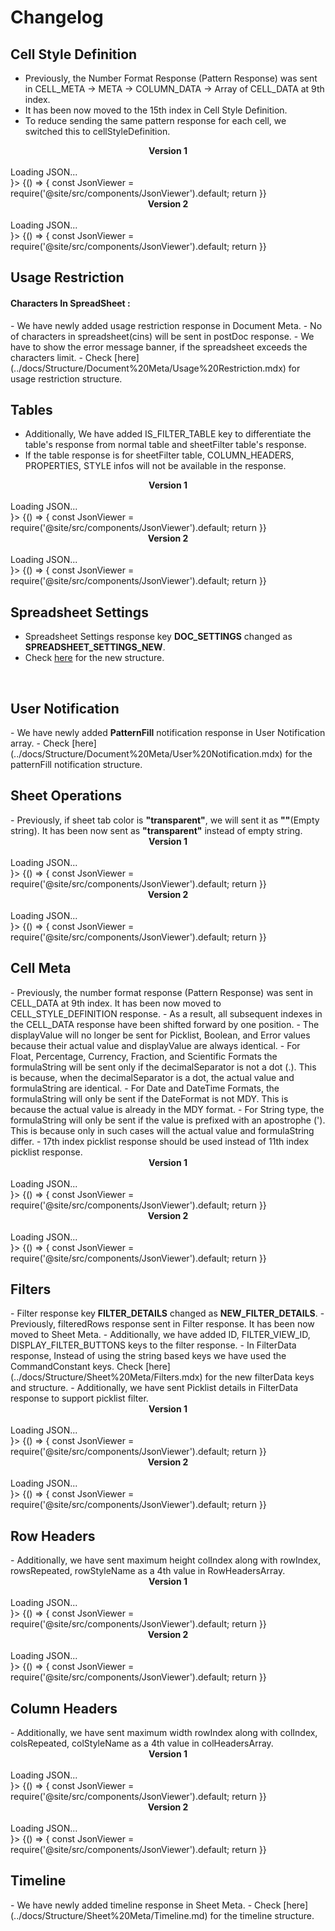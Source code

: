 
# Changelog

<Tabs>
<TabItem value="documentMeta" label="Documen Meta">

<h2>Cell Style Definition</h2>

- Previously, the Number Format Response (Pattern Response) was sent in CELL_META -> META -> COLUMN_DATA -> Array of CELL_DATA at 9th index.
- It has been now moved to the 15th index in Cell Style Definition.
- To reduce sending the same pattern response for each cell, we switched this to cellStyleDefinition.
<div style={{ display: 'flex', gap: '20px'}}>
  <div style={{ flex: 1}}>
    <center><b>Version 1</b></center>
    <br/>
    <BrowserOnly fallback={<div>Loading JSON...</div>}>
      {() => {
        const JsonViewer = require('@site/src/components/JsonViewer').default;
        return <JsonViewer data={{
        "CELLSTYLES_DEFINITION": {
        "__operation_type__": {
            "ce3": [
                "#85c1e9",
                "#763e8d",
                18,
                "Lato",
                "bold",
                "italic",
                "solid",
                "solid",
                "wrap",
                "start",
                "middle",
                [
                    "0.0138in solid #000000",
                    "0.0138in solid #000000",
                    "0.0138in solid #000000",
                    "0.0138in solid #000000"
                ],
                "45",
                "2",
                "Lato"
            ]
        }
    }
    }} />
      }}
    </BrowserOnly>
  </div>
  <div style={{ flex: 1 }}>
    <center><b>Version 2</b></center>
    <br/>
    <BrowserOnly fallback={<div>Loading JSON...</div>}>
      {() => {
        const JsonViewer = require('@site/src/components/JsonViewer').default;
        return <JsonViewer data={{
        "CELLSTYLES_DEFINITION": {
        "__operation_type__": {
            "ce3": [
                "#85c1e9",
                "#763e8d",
                18,
                "Lato",
                "bold",
                "italic",
                "solid",
                "solid",
                "wrap",
                "start",
                "middle",
                [
                    "0.0138in solid #000000",
                    "0.0138in solid #000000",
                    "0.0138in solid #000000",
                    "0.0138in solid #000000"
                ],
                "45",
                "2",
                "Lato",
                {
                    "FORMATTYPE": "ACCOUNTING",
                    "FORMATSTRING": "%5B%3E0%5D_%28%5B%24en-US%5D*%20%23%2C%23%230.00_%29%3B%5B%3C0%5D_%28%5B%24en-US%5D*%20%28%23%2C%23%230.00%29%3B_%28%5B%24en-US%5D*%20%22-%22%23%3F%3F_%29%3B_%28%40_%29",
                    "DECIMALS": 2,
                    "LEADINGZEROES": 1,
                    "ISGROUPINGUSED": true,
                    "ISCUSTOM": false
                }
            ]
        }
    }
    }} />
      }}
    </BrowserOnly>
  </div>
</div>
<br/>

<h2>Usage Restriction</h2>
<h4>Characters In SpreadSheet :</h4>
- We have newly added usage restriction response in Document Meta.
- No of characters in spreadsheet(cins) will be sent in postDoc response.
- We have to show the error message banner, if the spreadsheet exceeds the characters limit.
- Check [here](../docs/Structure/Document%20Meta/Usage%20Restriction.mdx) for usage restriction structure.
<br/>


<h2>Tables</h2>

- Additionally, We have added IS_FILTER_TABLE key to differentiate the table's response from normal table and sheetFilter table's response.
- If the table response is for sheetFilter table, COLUMN_HEADERS, PROPERTIES, STYLE infos will not be available in the response.
<div style={{ display: 'flex', gap: '20px'}}>
  <div style={{ flex: 1}}>
    <center><b>Version 1</b></center>
    <br/>
    <BrowserOnly fallback={<div>Loading JSON...</div>}>
    {() => {
        const JsonViewer = require('@site/src/components/JsonViewer').default;
        return <JsonViewer data={{
            "TABLE": {
            "__operation_type__": [
                {
                    "COLUMN_HEADERS" : [
                        "A",
                        "B"
                    ],
                    "RESIZE": false,
                    "RANGES": [
                        "0#",
                        3,
                        4,
                        8,
                        6
                    ],
                    "ID": 0,
                    "PROPERTIES" : [
                        1,
                        0,
                        0,
                        0,
                        1,
                        0
                    ],
                    "STYLE" : "Table1 Style",
                    "NAME": "Table1"
                }
            ]
        }
        }} />
    }}
    </BrowserOnly>
  </div>
  <div style={{ flex: 1 }}>
    <center><b>Version 2</b></center>
    <br/>
    <BrowserOnly fallback={<div>Loading JSON...</div>}>
    {() => {
        const JsonViewer = require('@site/src/components/JsonViewer').default;
        return <JsonViewer data={{
            "TABLE": {
            "__operation_type__": [
                {
                    "COLUMN_HEADERS" : [
                        "A",
                        "B"
                    ],
                    "RESIZE": false,
                    "RANGES": [
                        "0#",
                        3,
                        4,
                        8,
                        6
                    ],
                    "ID": 0,
                    "PROPERTIES" : [
                        1,
                        0,
                        0,
                        0,
                        1,
                        0
                    ],
                    "STYLE" : "Table1 Style",
                    "NAME": "Table1",
                    "IS_FILTER_TABLE": true
                }
            ]
        }
        }} />
        }}
    </BrowserOnly>
  </div>
</div>
<br/>

<h2>Spreadsheet Settings</h2>

- Spreadsheet Settings response key <b>DOC_SETTINGS</b> changed as <b>SPREADSHEET_SETTINGS_NEW</b>.
- Check [here](../docs/Structure/Document%20Meta/Spreadsheet%20Settings.md) for the new structure.
<br/>

<h2>User Notification</h2>
- We have newly added <b>PatternFill</b> notification response in User Notification array.
- Check [here](../docs/Structure/Document%20Meta/User%20Notification.mdx) for the patternFill notification structure.
<br/>

<h2>Sheet Operations</h2>
- Previously, if sheet tab color is <b>"transparent"</b>, we will sent it as <b>""</b>(Empty string). It has been now sent as <b>"transparent"</b> instead of empty string.
<div style={{ display: 'flex', gap: '20px'}}>
  <div style={{ flex: 1}}>
    <center><b>Version 1</b></center>
    <br/>
    <BrowserOnly fallback={<div>Loading JSON...</div>}>
    {() => {
        const JsonViewer = require('@site/src/components/JsonViewer').default;
        return <JsonViewer data={{
        "WORKSHEETS": {
            "INSERT": [
                [
                    "0#",
                    "Sheet1",
                    0,
                    "",
                    false
                ]
            ]
        }
    }} />
    }}
 </BrowserOnly>
  </div>
  <div style={{ flex: 1 }}>
    <center><b>Version 2</b></center>
    <br/>
    <BrowserOnly fallback={<div>Loading JSON...</div>}>
    {() => {
        const JsonViewer = require('@site/src/components/JsonViewer').default;
        return <JsonViewer data={{
        "WORKSHEETS": {
            "INSERT": [
                [
                    "0#",
                    "Sheet1",
                    0,
                    "transparent",
                    false
                ]
            ]
        }
    }} />
    }}
 </BrowserOnly>
  </div>
</div>
</TabItem>

<TabItem value="sheetMeta" label="Sheet Meta">

<h2>Cell Meta</h2>
- Previously, the number format response (Pattern Response) was sent in CELL_DATA at 9th index. It has been now moved to CELL_STYLE_DEFINITION response.
- As a result, all subsequent indexes in the CELL_DATA response have been shifted forward by one position.
- The displayValue will no longer be sent for Picklist, Boolean, and Error values because their actual value and displayValue are always identical.
- For Float, Percentage, Currency, Fraction, and Scientific Formats the formulaString will be sent only if the decimalSeparator is not a dot (.). This is because, when the decimalSeparator is a dot, the actual value and formulaString are identical.
- For Date and DateTime Formats, the formulaString will only be sent if the DateFormat is not MDY. This is because the actual value is already in the MDY format.
- For String type, the formulaString will only be sent if the value is prefixed with an apostrophe ('). This is because only in such cases will the actual value and formulaString differ.
- 17th index picklist response should be used instead of 11th index picklist response.

<div style={{ display: 'flex', gap: '20px'}}>
  <div style={{ flex: 1}}>
    <center><b>Version 1</b></center>
    <br/>
    <BrowserOnly fallback={<div>Loading JSON...</div>}>
    {() => {
        const JsonViewer = require('@site/src/components/JsonViewer').default;
        return <JsonViewer data={{
            "CELL_META": {
            "META": {
                "ROW_DATA": [
                    [
                        28,
                        1,
                        "0"
                    ]
                ],
                "COLUMN_DATA": {
                    "0": [
                        [
                            4,
                            1,
                            [
                                "'Yet to start\nBlocked'",
                                "''",
                                "'=D26'",
                                "",
                                [],
                                [],
                                "",
                                "STRING",
                                "",
                                {},
                                1,
                                0,
                                [],
                                -1,
                                "",
                                [],
                                0,
                                [],
                                [
                                    0,
                                    [
                                        0,
                                        1
                                    ]
                                ],
                                [],
                                {},
                                {
                                    "PL_LIST": [
                                        {
                                            "COLOR": {
                                                "hexColor": "#563b30"
                                            },
                                            "BG_COLOR": {
                                                "hexColor": "#e8dbd6"
                                            },
                                            "DISPLAY_STRING": "Yet to start"
                                        },
                                        {
                                            "COLOR": {
                                                "hexColor": "#606620"
                                            },
                                            "BG_COLOR": {
                                                "hexColor": "#edf0cf"
                                            },
                                            "DISPLAY_STRING": "Blocked"
                                        }
                                    ],
                                    "STACK_DIRECTION": "vrt"
                                },
                                0
                            ]
                        ]
                    ]
                }
            }
        }
        }} />
        }}
    </BrowserOnly>
  </div>
  <div style={{ flex: 1 }}>
    <center><b>Version 2</b></center>
    <br/>
    <BrowserOnly fallback={<div>Loading JSON...</div>}>
    {() => {
        const JsonViewer = require('@site/src/components/JsonViewer').default;
        return <JsonViewer data={{
            "CELL_META": {
            "META": {
                "ROW_DATA": [
                    [
                        28,
                        1,
                        "0"
                    ]
                ],
                "COLUMN_DATA": {
                    "0": [
                        [
                            4,
                            1,
                            [
                                "'Yet to start\nBlocked'",
                                "''",
                                "'=D26'",
                                "",
                                [],
                                [],
                                "",
                                "STRING",
                                "",
                                1,
                                0,
                                [],
                                -1,
                                "",
                                [],
                                0,
                                [],
                                [
                                    0,
                                    [
                                        0,
                                        1
                                    ]
                                ],
                                [],
                                {},
                                {
                                    "PL_LIST": [
                                        {
                                            "COLOR": {
                                                "hexColor": "#563b30"
                                            },
                                            "BG_COLOR": {
                                                "hexColor": "#e8dbd6"
                                            },
                                            "DISPLAY_STRING": "Yet to start"
                                        },
                                        {
                                            "COLOR": {
                                                "hexColor": "#606620"
                                            },
                                            "BG_COLOR": {
                                                "hexColor": "#edf0cf"
                                            },
                                            "DISPLAY_STRING": "Blocked"
                                        }
                                    ],
                                    "STACK_DIRECTION": "vrt"
                                },
                                0
                            ]
                        ]
                    ]
                }
            }
        }
        }} />
        }}
    </BrowserOnly>
  </div>
</div>
<br/>

<h2>Filters</h2>
- Filter response key <b>FILTER_DETAILS</b> changed as <b>NEW_FILTER_DETAILS</b>.
- Previously, filteredRows response sent in Filter response. It has been now moved to Sheet Meta.
- Additionally, we have added ID, FILTER_VIEW_ID, DISPLAY_FILTER_BUTTONS keys to the filter response.
- In FilterData response, Instead of using the string based keys we have used the CommandConstant keys. Check [here](../docs/Structure/Sheet%20Meta/Filters.mdx) for the new filterData keys and structure. 
- Additionally, we have sent Picklist details in FilterData response to support picklist filter.
<div style={{ display: 'flex', gap: '20px'}}>
  <div style={{ flex: 1}}>
    <center><b>Version 1</b></center>
    <br/>
    <BrowserOnly fallback={<div>Loading JSON...</div>}>
    {() => {
        const JsonViewer = require('@site/src/components/JsonViewer').default;
        return <JsonViewer data={{
        "SHEET_META" : {
            "FILTER_DETAILS": [
            {
                "ASSOCIATED_SHEET_NAME": "0#",
                "FILTER_RANGE": [
                    3,
                    4,
                    8,
                    6
                ],
                "FILTER_CRITERIA_APPLIED_COLS": [
                    4
                ],
                "TOGGLE_FILTER": false,
                "FILTERED_ROWS": [
                    [
                        5,
                        1,
                        "ro1"
                    ]
                ]
            }
            ]
        }
        }} />
        }}
    </BrowserOnly>
  </div>
  <div style={{ flex: 1 }}>
    <center><b>Version 2</b></center>
    <br/>
    <BrowserOnly fallback={<div>Loading JSON...</div>}>
    {() => {
        const JsonViewer = require('@site/src/components/JsonViewer').default;
        return <JsonViewer data={{
        "SHEET_META": {
            "NEW_FILTER_DETAILS": [
            {
                "ASSOCIATED_SHEET_NAME": "0#",
                "FILTER_RANGE": [
                    3,
                    4,
                    8,
                    6
                ],
                "FILTER_CRITERIA_APPLIED_COLS": [
                    4
                ],
                "TOGGLE_FILTER": false,
                "ID": 0,
                "FILTER_VIEW_ID": 100,
                "DISPLAY_FILTER_BUTTONS" : true
            }
            ],
            "FILTERED_ROWS": [
                [
                    5,
                    1,
                    "ro1"
                ]
            ],
            "FILTERED_ROW_COUNT" : 2
        }
        }} />
        }}
    </BrowserOnly>
  </div>
</div>
<br/>

<h2>Row Headers</h2>
- Additionally, we have sent maximum height colIndex along with rowIndex, rowsRepeated, rowStyleName as a 4th value in RowHeadersArray.
<div style={{ display: 'flex', gap: '20px'}}>
  <div style={{ flex: 1}}>
    <center><b>Version 1</b></center>
    <br/>
    <BrowserOnly fallback={<div>Loading JSON...</div>}>
    {() => {
        const JsonViewer = require('@site/src/components/JsonViewer').default;
        return <JsonViewer data={{
            "ROW_HEADERS": {
        "META": [
            [
                0,
                1,
                "ro2"
            ]
        ]
    }
    }} />
    }}
</BrowserOnly>
  </div>
  <div style={{ flex: 1 }}>
    <center><b>Version 2</b></center>
    <br/>
    <BrowserOnly fallback={<div>Loading JSON...</div>}>
    {() => {
        const JsonViewer = require('@site/src/components/JsonViewer').default;
        return <JsonViewer data={{
            "ROW_HEADERS": {
        "META": [
            [
                0,
                1,
                "ro2",
                -1
            ]
        ]
    }
    }} />
    }}
</BrowserOnly>
  </div>
</div>
<br/>

<h2>Column Headers</h2>
- Additionally, we have sent maximum width rowIndex along with colIndex, colsRepeated, colStyleName as a 4th value in colHeadersArray.
<div style={{ display: 'flex', gap: '20px'}}>
  <div style={{ flex: 1}}>
    <center><b>Version 1</b></center>
    <br/>
    <BrowserOnly fallback={<div>Loading JSON...</div>}>
    {() => {
        const JsonViewer = require('@site/src/components/JsonViewer').default;
        return <JsonViewer data={{
            "COLUMN_HEADERS": {
        "META": [
            [
                0,
                1,
                "co1"
            ]
        ]
    }
    }} />
    }}
</BrowserOnly>
  </div>
  <div style={{ flex: 1 }}>
    <center><b>Version 2</b></center>
    <br/>
    <BrowserOnly fallback={<div>Loading JSON...</div>}>
    {() => {
        const JsonViewer = require('@site/src/components/JsonViewer').default;
        return <JsonViewer data={{
            "COLUMN_HEADERS": {
        "META": [
            [
                0,
                1,
                "co1",
                -1
            ]
        ]
    }
    }} />
    }}
</BrowserOnly>
  </div>
</div>
<br/>

<h2> Timeline</h2>
- We have newly added timeline response in Sheet Meta.
- Check [here](../docs/Structure/Sheet%20Meta/Timeline.md) for the timeline structure.
</TabItem>

</Tabs>